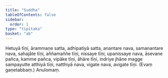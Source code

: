 ```yaml
---
title: "Suddha"
tableOfContents: false
sidebar:
  order: 1
type: "tipitaka"
basket: "ab"
---
```



<DynamicBreadcrumb />

<Division number="34">

<Paragraph number="2236">
Hetuyā tīṇi, ārammaṇe satta, adhipatiyā satta, anantare nava, samanantare nava, sahajāte tīṇi, aññamaññe tīṇi, nissaye tīṇi, upanissaye nava, āsevane pañca, kamme pañca, vipāke tīṇi, āhāre tīṇi, indriye jhāne magge sampayutte atthiyā tīṇi, natthiyā nava, vigate nava, avigate tīṇi. (Evaṃ gaṇetabbaṃ.)

</Paragraph>
</Division>

<Paragraph number="2237" type="center">
Anulomaṃ.
</Paragraph>